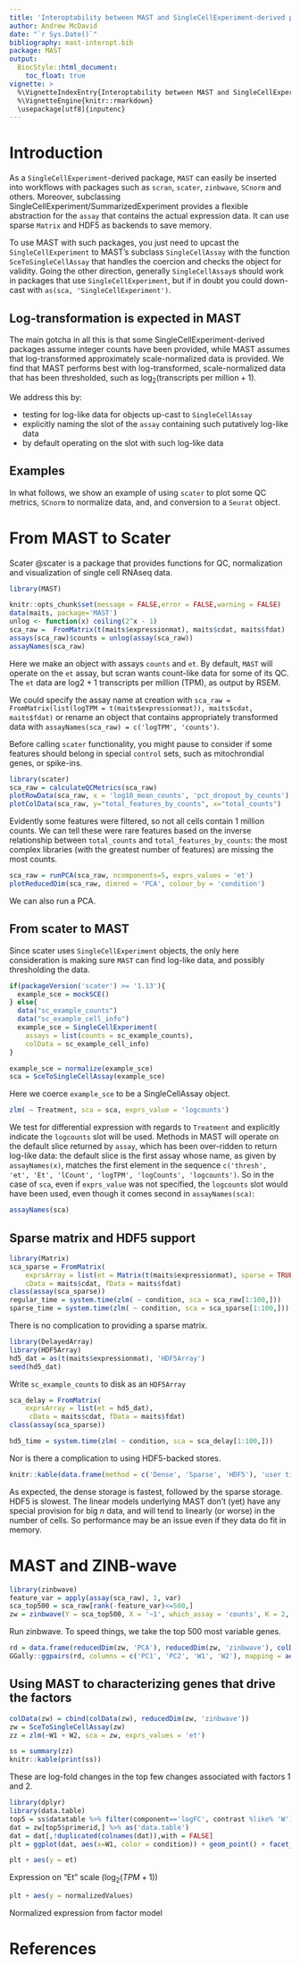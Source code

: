 ```yaml
---
title: 'Interoptability between MAST and SingleCellExperiment-derived packages.'
author: Andrew McDavid
date: "`r Sys.Date()`"
bibliography: mast-interopt.bib
package: MAST
output:
  BiocStyle::html_document:
    toc_float: true
vignette: >
  %\VignetteIndexEntry{Interoptability between MAST and SingleCellExperiment-derived packages}
  %\VignetteEngine{knitr::rmarkdown}
  \usepackage[utf8]{inputenc}
---
```


# Introduction 
As a `SingleCellExperiment`-derived package, `MAST` can easily be
inserted into workflows with packages such as
`scran`, `scater`, `zinbwave`, `SCnorm` and others.  Moreover, subclassing SingleCellExperiment/SummarizedExperiment provides a flexible abstraction for the `assay` that contains the actual expression data.  It can use sparse `Matrix` and HDF5 as backends to save memory.

To use MAST with such packages, you just need to upcast the `SingleCellExperiment` to MAST's subclass `SingleCellAssay` with the function `SceToSingleCellAssay` that handles the coercion and checks the object for validity.  Going the other direction, generally `SingleCellAssay`s should work in packages that use `SingleCellExperiment`, but if in doubt you could down-cast with `as(sca, 'SingleCellExperiment')`.

## Log-transformation is expected in MAST

The main gotcha in all this is that some SingleCellExperiment-derived packages
assume integer counts have been provided, while MAST assumes that log-transformed approximately scale-normalized data is provided.  We find that MAST performs best
with log-transformed, scale-normalized data that has been thresholded,
such as $\log_2(\text{transcripts per million} + 1)$.

We address this by:

-  testing for log-like data for objects up-cast to `SingleCellAssay`
-  explicitly naming the slot of the `assay` containing such
putatively log-like data
-  by default operating on the slot with such log-like data

## Examples 

In what follows, we show an example of using `scater` to plot some QC
metrics, `SCnorm` to normalize data, and, and conversion
to a `Seurat` object.


#  From MAST to Scater

Scater @scater is a package that provides functions for QC, normalization and visualization of single cell RNAseq data.

```r
library(MAST)

knitr::opts_chunk$set(message = FALSE,error = FALSE,warning = FALSE)
data(maits, package='MAST')
unlog <- function(x) ceiling(2^x - 1)
sca_raw =  FromMatrix(t(maits$expressionmat), maits$cdat, maits$fdat)
assays(sca_raw)$counts = unlog(assay(sca_raw))
assayNames(sca_raw)
```
Here we make an object with assays `counts` and `et`.  By default,
`MAST` will operate on the `et` assay, but scran wants count-like data
for some of its QC.  The `et` data are log2 + 1 transcripts per
million (TPM), as output by RSEM.

We could specify the assay name at creation with `sca_raw =
FromMatrix(list(logTPM = t(maits$expressionmat)), maits$cdat,
maits$fdat)` or rename an object that contains appropriately transformed data with
`assayNames(sca_raw) = c('logTPM', 'counts')`.

Before calling `scater` functionality, you might pause to
consider if some features should belong in special `control` sets,
such as mitochrondial genes, or spike-ins.

```r
library(scater)
sca_raw = calculateQCMetrics(sca_raw)
plotRowData(sca_raw, x = 'log10_mean_counts', 'pct_dropout_by_counts')
plotColData(sca_raw, y="total_features_by_counts", x="total_counts")
```

Evidently some features were filtered, so not all cells contain 1
million counts.  We can tell these were rare features based on the
inverse relationship between `total_counts` and
`total_features_by_counts`: the most complex libraries (with the
greatest number of features) are missing the most counts.

```r
sca_raw = runPCA(sca_raw, ncomponents=5, exprs_values = 'et')
plotReducedDim(sca_raw, dimred = 'PCA', colour_by = 'condition')
```
We can also run a PCA.

## From scater to MAST

Since scater uses `SingleCellExperiment` objects, the only here consideration is making sure `MAST` can find log-like data, and possibly thresholding the data.

```r
if(packageVersion('scater') >= '1.13'){
  example_sce = mockSCE() 
} else{
  data("sc_example_counts")
  data("sc_example_cell_info")
  example_sce = SingleCellExperiment(
    assays = list(counts = sc_example_counts),
    colData = sc_example_cell_info)
}

example_sce = normalize(example_sce)
sca = SceToSingleCellAssay(example_sce)
```

Here we coerce `example_sce` to be a SingleCellAssay object.

```r
zlm( ~ Treatment, sca = sca, exprs_value = 'logcounts')
```

We test for differential expression with regards to `Treatment` and explicitly indicate the `logcounts` slot will be used.  Methods in MAST will operate on the default slice returned by `assay`, which has been over-ridden to  return log-like data: the default slice is the first assay whose name, as given by `assayNames(x)`, matches the first element in the sequence `c('thresh', 'et', 'Et', 'lCount', 'logTPM', 'logCounts', 'logcounts')`.  So in the case of `sca`, even if `exprs_value` was not specified, the `logcounts` slot would have been used, even though it comes second in `assayNames(sca)`:

```r
assayNames(sca)
```

## Sparse matrix and HDF5 support

```r
library(Matrix)
sca_sparse = FromMatrix(
    exprsArray = list(et = Matrix(t(maits$expressionmat), sparse = TRUE)),
    cData = maits$cdat, fData = maits$fdat)
class(assay(sca_sparse))
regular_time = system.time(zlm( ~ condition, sca = sca_raw[1:100,]))
sparse_time = system.time(zlm( ~ condition, sca = sca_sparse[1:100,]))
```

There is no complication to providing a sparse matrix.

```r
library(DelayedArray)
library(HDF5Array)
hd5_dat = as(t(maits$expressionmat), 'HDF5Array')
seed(hd5_dat)
```

Write `sc_example_counts` to disk as an `HDF5Array`

```r
sca_delay = FromMatrix(
    exprsArray = list(et = hd5_dat),
     cData = maits$cdat, fData = maits$fdat)
class(assay(sca_sparse))

hd5_time = system.time(zlm( ~ condition, sca = sca_delay[1:100,]))
```

Nor is there a complication to using HDF5-backed stores.  
```r
knitr::kable(data.frame(method = c('Dense', 'Sparse', 'HDF5'), 'user time(s)' =c( regular_time[1], sparse_time[1], hd5_time[1]), check.names = FALSE))

```

As expected, the dense storage is fastest, followed by the sparse storage.  HDF5 is slowest.  The linear models underlying MAST don't (yet) have any special provision for big $n$ data, and will tend to linearly (or worse) in the number of cells.  So performance may be an issue even if they data do fit in memory.


# MAST and ZINB-wave
```r
library(zinbwave)
feature_var = apply(assay(sca_raw), 1, var)
sca_top500 = sca_raw[rank(-feature_var)<=500,]
zw = zinbwave(Y = sca_top500, X = '~1', which_assay = 'counts', K = 2, normalizedValues = TRUE)

```

Run zinbwave.  To speed things, we take the
top 500 most variable genes.


```r
rd = data.frame(reducedDim(zw, 'PCA'), reducedDim(zw, 'zinbwave'), colData(zw))
GGally::ggpairs(rd, columns = c('PC1', 'PC2', 'W1', 'W2'), mapping = aes(color = condition))
```

## Using MAST to characterizing genes that drive the factors

```r
colData(zw) = cbind(colData(zw), reducedDim(zw, 'zinbwave'))
zw = SceToSingleCellAssay(zw)
zz = zlm(~W1 + W2, sca = zw, exprs_values = 'et')
```

```r
ss = summary(zz)
knitr::kable(print(ss))

```

These are log-fold changes in the top few changes associated with factors 1 and 2.

```r
library(dplyr)
library(data.table)
top5 = ss$datatable %>% filter(component=='logFC', contrast %like% 'W') %>% arrange(-abs(z)) %>% head(n=5) %>% left_join(rowData(zw) %>% as.data.table())
dat = zw[top5$primerid,] %>% as('data.table')
dat = dat[,!duplicated(colnames(dat)),with = FALSE]
plt = ggplot(dat, aes(x=W1, color = condition)) + geom_point() + facet_wrap(~symbolid)

```



```r
plt + aes(y = et)
```

Expression on "Et" scale ($\log_2( TPM + 1)$)

```r
plt + aes(y = normalizedValues)
```

Normalized expression from factor model

# References
